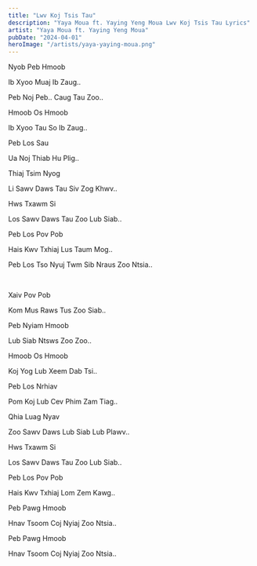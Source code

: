 ```yaml
---
title: "Lwv Koj Tsis Tau"
description: "Yaya Moua ft. Yaying Yeng Moua Lwv Koj Tsis Tau Lyrics"
artist: "Yaya Moua ft. Yaying Yeng Moua"
pubDate: "2024-04-01"
heroImage: "/artists/yaya-yaying-moua.png"
---
```


Nyob Peb Hmoob

Ib Xyoo Muaj Ib Zaug..

Peb Noj Peb.. Caug Tau Zoo..

Hmoob Os Hmoob

Ib Xyoo Tau So Ib Zaug..

Peb Los Sau

Ua Noj Thiab Hu Plig..

Thiaj Tsim Nyog

Li Sawv Daws Tau Siv Zog Khwv..

Hws Txawm Si

Los Sawv Daws Tau Zoo Lub Siab..

Peb Los Pov Pob

Hais Kwv Txhiaj Lus Taum Mog..

Peb Los Tso Nyuj Twm Sib Nraus Zoo Ntsia..

<br />

Xaiv Pov Pob

Kom Mus Raws Tus Zoo Siab..

Peb Nyiam Hmoob

Lub Siab Ntsws Zoo Zoo..

Hmoob Os Hmoob

Koj Yog Lub Xeem Dab Tsi..

Peb Los Nrhiav

Pom Koj Lub Cev Phim Zam Tiag..

Qhia Luag Nyav

Zoo Sawv Daws Lub Siab Lub Plawv..

Hws Txawm Si

Los Sawv Daws Tau Zoo Lub Siab..

Peb Los Pov Pob

Hais Kwv Txhiaj Lom Zem Kawg..

Peb Pawg Hmoob

Hnav Tsoom Coj Nyiaj Zoo Ntsia..

Peb Pawg Hmoob

Hnav Tsoom Coj Nyiaj Zoo Ntsia..
